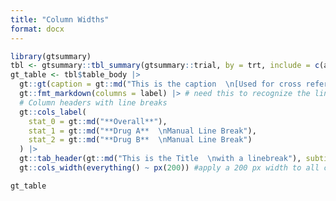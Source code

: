 ```yaml
---
title: "Column Widths"
format: docx
---
```


```r
library(gtsummary)
tbl <- gtsummary::tbl_summary(gtsummary::trial, by = trt, include = c(age, grade), missing = "always", label = list(age = "Age  \n\U00A0\U00A0linebreak in a cell")) |> add_overall()
gt_table <- tbl$table_body |> 
  gt::gt(caption = gt::md("This is the caption  \n[Used for cross referencing in Quarto]")) |> 
  gt::fmt_markdown(columns = label) |> # need this to recognize the line break in the table body
  # Column headers with line breaks
  gt::cols_label(
    stat_0 = gt::md("**Overall**"),
    stat_1 = gt::md("**Drug A**  \nManual Line Break"), 
    stat_2 = gt::md("**Drug B**  \nManual Line Break")
  ) |> 
  gt::tab_header(gt::md("This is the Title  \nwith a linebreak"), subtitle = "This is the Subtitle") |>
  gt::cols_width(everything() ~ px(200)) #apply a 200 px width to all columns

gt_table
```


